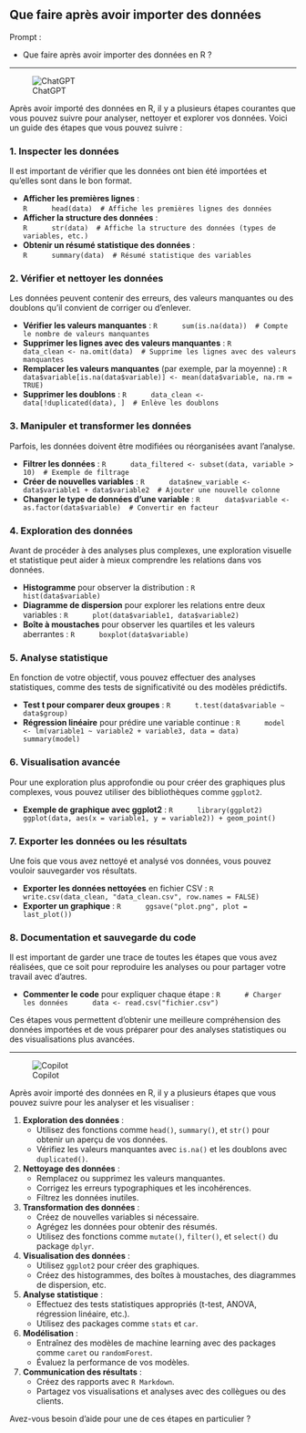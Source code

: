 ## Que faire après avoir importer des données

::: {.callout-note appearance="simple"}
Prompt : 

* Que faire après avoir importer des données en R ?


:::

----

![ChatGPT](../img/ChatGPT.PNG)

Après avoir importé des données en R, il y a plusieurs étapes courantes que vous pouvez suivre pour analyser, nettoyer et explorer vos données. Voici un guide des étapes que vous pouvez suivre :

### 1. **Inspecter les données**
   Il est important de vérifier que les données ont bien été importées et qu'elles sont dans le bon format.

   - **Afficher les premières lignes** :  
     ```R
     head(data)  # Affiche les premières lignes des données
     ```
   - **Afficher la structure des données** :  
     ```R
     str(data)  # Affiche la structure des données (types de variables, etc.)
     ```
   - **Obtenir un résumé statistique des données** :  
     ```R
     summary(data)  # Résumé statistique des variables
     ```

### 2. **Vérifier et nettoyer les données**
   Les données peuvent contenir des erreurs, des valeurs manquantes ou des doublons qu'il convient de corriger ou d'enlever.

   - **Vérifier les valeurs manquantes** :
     ```R
     sum(is.na(data))  # Compte le nombre de valeurs manquantes
     ```
   - **Supprimer les lignes avec des valeurs manquantes** :
     ```R
     data_clean <- na.omit(data)  # Supprime les lignes avec des valeurs manquantes
     ```
   - **Remplacer les valeurs manquantes** (par exemple, par la moyenne) :
     ```R
     data$variable[is.na(data$variable)] <- mean(data$variable, na.rm = TRUE)
     ```
   - **Supprimer les doublons** :
     ```R
     data_clean <- data[!duplicated(data), ]  # Enlève les doublons
     ```

### 3. **Manipuler et transformer les données**
   Parfois, les données doivent être modifiées ou réorganisées avant l'analyse.

   - **Filtrer les données** :
     ```R
     data_filtered <- subset(data, variable > 10)  # Exemple de filtrage
     ```
   - **Créer de nouvelles variables** :
     ```R
     data$new_variable <- data$variable1 + data$variable2  # Ajouter une nouvelle colonne
     ```
   - **Changer le type de données d'une variable** :
     ```R
     data$variable <- as.factor(data$variable)  # Convertir en facteur
     ```

### 4. **Exploration des données**
   Avant de procéder à des analyses plus complexes, une exploration visuelle et statistique peut aider à mieux comprendre les relations dans vos données.

   - **Histogramme** pour observer la distribution :
     ```R
     hist(data$variable)
     ```
   - **Diagramme de dispersion** pour explorer les relations entre deux variables :
     ```R
     plot(data$variable1, data$variable2)
     ```
   - **Boîte à moustaches** pour observer les quartiles et les valeurs aberrantes :
     ```R
     boxplot(data$variable)
     ```

### 5. **Analyse statistique**
   En fonction de votre objectif, vous pouvez effectuer des analyses statistiques, comme des tests de significativité ou des modèles prédictifs.

   - **Test t pour comparer deux groupes** :
     ```R
     t.test(data$variable ~ data$group)
     ```
   - **Régression linéaire** pour prédire une variable continue :
     ```R
     model <- lm(variable1 ~ variable2 + variable3, data = data)
     summary(model)
     ```

### 6. **Visualisation avancée**
   Pour une exploration plus approfondie ou pour créer des graphiques plus complexes, vous pouvez utiliser des bibliothèques comme `ggplot2`.

   - **Exemple de graphique avec ggplot2** :
     ```R
     library(ggplot2)
     ggplot(data, aes(x = variable1, y = variable2)) + geom_point()
     ```

### 7. **Exporter les données ou les résultats**
   Une fois que vous avez nettoyé et analysé vos données, vous pouvez vouloir sauvegarder vos résultats.

   - **Exporter les données nettoyées** en fichier CSV :
     ```R
     write.csv(data_clean, "data_clean.csv", row.names = FALSE)
     ```
   - **Exporter un graphique** :
     ```R
     ggsave("plot.png", plot = last_plot())
     ```

### 8. **Documentation et sauvegarde du code**
   Il est important de garder une trace de toutes les étapes que vous avez réalisées, que ce soit pour reproduire les analyses ou pour partager votre travail avec d'autres.

   - **Commenter le code** pour expliquer chaque étape :
     ```R
     # Charger les données
     data <- read.csv("fichier.csv")
     ```

Ces étapes vous permettent d'obtenir une meilleure compréhension des données importées et de vous préparer pour des analyses statistiques ou des visualisations plus avancées.

----

![Copilot](../img/copilot.PNG)

Après avoir importé des données en R, il y a plusieurs étapes que vous pouvez suivre pour les analyser et les visualiser :

1. **Exploration des données** :
   - Utilisez des fonctions comme `head()`, `summary()`, et `str()` pour obtenir un aperçu de vos données.
   - Vérifiez les valeurs manquantes avec `is.na()` et les doublons avec `duplicated()`.

2. **Nettoyage des données** :
   - Remplacez ou supprimez les valeurs manquantes.
   - Corrigez les erreurs typographiques et les incohérences.
   - Filtrez les données inutiles.

3. **Transformation des données** :
   - Créez de nouvelles variables si nécessaire.
   - Agrégez les données pour obtenir des résumés.
   - Utilisez des fonctions comme `mutate()`, `filter()`, et `select()` du package `dplyr`.

4. **Visualisation des données** :
   - Utilisez `ggplot2` pour créer des graphiques.
   - Créez des histogrammes, des boîtes à moustaches, des diagrammes de dispersion, etc.

5. **Analyse statistique** :
   - Effectuez des tests statistiques appropriés (t-test, ANOVA, régression linéaire, etc.).
   - Utilisez des packages comme `stats` et `car`.

6. **Modélisation** :
   - Entraînez des modèles de machine learning avec des packages comme `caret` ou `randomForest`.
   - Évaluez la performance de vos modèles.

7. **Communication des résultats** :
   - Créez des rapports avec `R Markdown`.
   - Partagez vos visualisations et analyses avec des collègues ou des clients.

Avez-vous besoin d'aide pour une de ces étapes en particulier ?